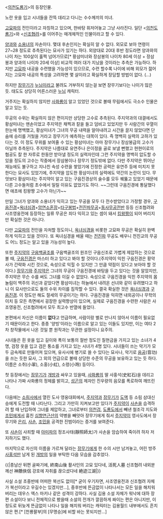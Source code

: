 <[[의천도룡기]]>의 등장인물.

노란 옷을 입고 시녀들을 잔뜩 데리고 다니는 수수께끼의 미녀.

[[고묘파]]의 전인이라고 자칭하고 있으며, 한바탕 휘저어놓고 그냥 사라진다.
일단 <[[의천도룡기]]>와 <[[신조협려]]>를 이어주는 매개체적인 인물이라고 할 수 있다.

[[양과]]와 [[소용녀]]의 자손이다. 몇대 후손인지는 확실히 알 수 없다. 외모로 보아 연령이 27~28 정도로 추측된다는 묘사가 있기는 하다. 외양대로 20대 후반 정도라면 양과와의 나이 차는 100살이 훌쩍 넘어가므로[* 황삼미녀와 장삼봉의 나이차 80세 이상 + 장삼봉과 양과의 나이차 20세 이상] 비교적 여러 대가 지났을 것이라는 추측은 가능하다. 하지만 [[고묘파]] 내공을 수련했을 가능성이 있으므로, 수련 할수록 나이에 비해 외모가 젊어지는 고묘파 내공의 특성을 고려하면 몇 살이라고 확실하게 장담할 방법이 없다. (…)

하지만 [[장무기]]가 [[누님]]이라고 불려도 거부하지 않는걸 보면 장무기보다는 나이가 많은 듯. 태도도 상당히 어른스러운 [[누님]] 캐릭터.

거주지는 확실하지 않지만 [[사화룡]]이 알고 있었던 것으로 볼때 무림에서도 극소수 인물은 알고 있는 듯.

무공의 수위는 확실하지 않은 편이지만 상당한 고수로 추측된다.
주지약과의 대결에서도 황삼미녀는 맨손이었고 주지약은 채찍과 칼을 들고 덤비고 있었지만 두 사람간의 우열이 한눈에 명백했고, 황삼미녀가 그녀의 무공 내력을 알아내려고 시간을 끌지 않았다면 단숨에 승리를 거뒀을 거라고 장무기가 예측하는 대목이 있다. 즉 명백히 실력의 고하가 있다는 것. 이 정도 무위를 보여줄 수 있는 황삼미녀는 아마 장무기나 장삼봉급의 고수가 아닐까 추측된다. 주지약은 나름대로 유연주나 은이정을 골로 보낼 뻔했고 현현이로의 협공도 칼 한 자루로 한동안 받아낼 정도의 실력자인데 그런 주지약을 명백히 압도할 수 있을 정도의 고수는 작중에서 장삼봉이나 장무기 정도밖에 없다. 다만 주지약은 뛰어난 재능에도 불구하고 지나친 속성 수련을 쌓았기에 진정한 공력은 유연주 등에 미치지 못한다는 묘사도 있었기에, 주지약을 압도한 황삼미녀의 실력에도 약간의 논란이 있다. 무엇보다 황삼미녀는 주지약이 알고 있는 구음진경상의 술수를 모두 꿰뚫고 있었기 때문에 다른 고수들처럼 초수에서 밀릴 이유도 없었기도 하다. ~~그런데 구음진경에 통달했다면 애초에 킹왕짱 고수가 아닌가~~

만일 그녀가 양과와 소용녀가 익히고 있는 무공을 모두 다 전수받았다고 가정할 경우, [[구음진경]]+[[옥녀심경]]+[[암연소혼장]]+[[타구봉법]]+[[전진파]]무공+[[동사]]무공전반 등등 신조협려와 사조영웅전에 등장하는 일류 무공은 죄다 익히고 있는 셈이 돼서 [[킹왕짱]]이 되어 버리지만 확실한 것은 아니다.

다만 [[고묘파]]의 전인을 자처할 정도이니, [[옥녀심경]]을 비롯한 고묘파 무공은 확실히 완벽하게 익히고 있을 것이다. 또 옥녀심경을 배울 때는 [[전진파]] 무공도 배우니 전진교의 무공도 어느 정도는 알고 있을 가능성이 높다.

또한 [[주지약]]의 [[구음백골조]]를 구음백골조의 원조인 구음신조로 가볍게 제압하는 것으로 볼 때, [[구음진경]]은 마스터 하고 있다고 봐야 할 것이다.(주지약이 익힌 구음진경은 황약사가 간략화 시킨 것으로, 속성으로 익힐 수 있지만 그 만큼 약점이 있다고 보아야 할 것이다.) [[장무기]]와 [[주지약]]은 그녀의 무공이 구음진경에 바탕을 두고 있다는 것을 알았지만, 주지약은 무슨 수를 써도 그녀를 이길 수 없었다. 속성으로 구음진경을 익힌 주지약의 몸놀림이 백주의 귀신과 같았다면 황삼미녀는 하늘에서 내려온 선녀와 같이 유려했다고 하니 이 묘사만으로도 둘의 수위 차이를 짐작할 수 있다.
결국 확실한 것은 [[옥녀심경]]과 [[구음진경]]. 이 정도만 해도 절세의 무공이기는 하다. 구음진경을 익히면 내외공이나 무학의 이치 등 모든 측면에서 굉장한 실력향상이 있으며, 실제로 구음진경을 수련한 사람은 사조영웅전, 신조협려에서 모두 최고수 반열에 들었다.

본편에서 자신은 이름이 '''없다'''고 언급하며, 사람이랑 별로 만나지 않아서 이름이 필요없기 때문이라고 한다. 종종 '양빙'이라는 이름으로 알고 있는 이들도 있지만, 이는 여타 2차 창작물에서 나온 것일 뿐 원작과는 무관한 설정이니 요주의.

시녀들은 흰 옷을 입고 길이와 폭이 보통의 절반 정도인 칠현금을 가지고 있는 소녀가 4명, 검정 옷을 입고 검은 퉁소를 가지고 있는 시녀가 4명 있다. 시녀들이 쓰는 악기가 모두 금속제로 만들어져 있으며, 유사시에 병기로 쓸 수 있다는 묘사나, 악기로 [[음공]](音功)을 쓰는 듯한 묘사, 그 외의 언급으로 볼때 상당한 수준의 무공을 보유하고 있는 듯 하다. 이름은 소취(小翠), 소홍(小虹), 소령(小玲) 등이다.

첫 등장에서는 [[장무기]]가 [[개방]]과 싸우고 있을때, [[사화룡]]의 딸 사홍석(史紅石)을 데리고 나타나 가짜 사화룡의 정체를 밝히고, [[성곤]]의 제자인 진우량의 음모를 폭로하여 깨뜨린다.

다음에는 [[소림사]]에서 열린 도사 영웅대회에서, [[주지약]]과 [[장무기]]가 [[도액]] 등 소림 삼대신승에게 도전할 때 나타난다. 그리고 가만히 지켜보고만 있다가 [[주지약]]이 [[사손]]을 습격하려 할 때 난입하여 그녀를 제압하고, 그녀로부터 [[의천검]], [[도룡도]]에서 빼낸 철조각 지도와 [[조민]]에게서 훔친 [[십향연근산]]의 약병을 빼앗아 장무기에게 줘서 [[주지약]]이 영사도에서 장무기와 [[은리]], [[사손]], [[조민]]을 공격한 진범이라는 증거를 보여준다.

또 [[사손]]이 사죄할 때 [[아미파]]의 정조사태(靜照師太)가 사손을 암습하여 죽이려 하자 저지하기도 했다.

마지막으로 자신의 이름을 가르쳐 달라는 [[장무기]]에게 한 수의 시만 남겨놓고, 어린 방주 [[사홍석]]만 남게 된 [[개방]]의 일을 부탁한 다음 모습을 감추었다.

{{|종남산 뒤편 골짜기에, 終南山後
활사인의 고묘 있다네, 活死人墓
신조협려 내외분께선 神鵰俠侶
강호에 자취를 끊으셨다네 絶迹江湖|}}


사실 소설 초중반에 어떠한 복선도 없이[* 굳이 우기자면, 사조영웅전과 신조협려 자체가 복선이라고 우길수는 있겠지만...], 중후반에 뜬금없이 나타나서는 모든 일을 해치워 버리는 데우스 엑스 마키나 같은 성격이 강하다. 사실 김용 소설 자체가 워낙에 대하 장편 소설이다 보니 전체적으로 봤을때 소설의 전개가 깔끔하게 짜이는 편은 아니지만, 이정도로 뒤늦게 뜬금없이 나타나 일을 해치워 버리는 캐릭터는 김용월드 내부에서도 흔치 않은 편.[* [천룡팔부]의 [무명승]에 비할 바는 못되지만...]
